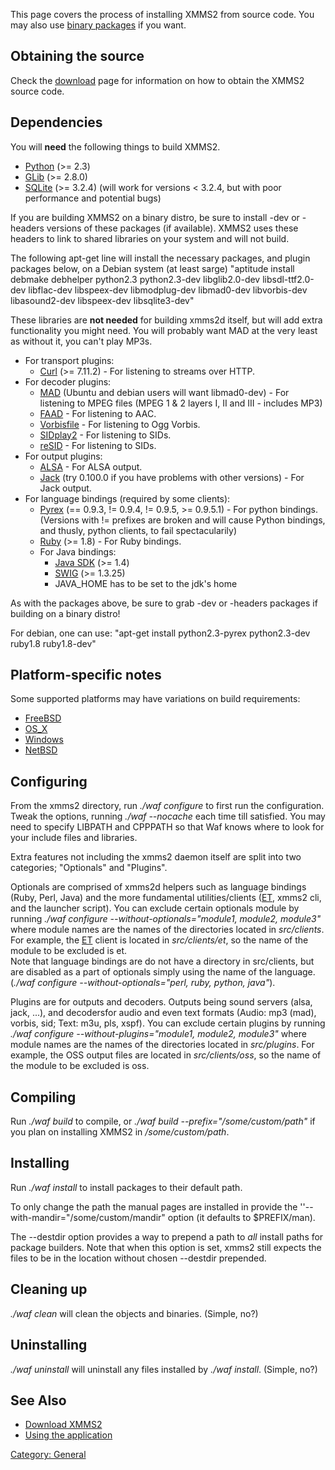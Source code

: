 This page covers the process of installing XMMS2 from source code. You may also use [[Download XMMS2#Binary_Packages | binary packages]] if you want.

== Obtaining the source ==

Check the [[Download XMMS2 | download]] page for information on how to obtain the XMMS2 source code.

== Dependencies ==

You will '''need''' the following things to build XMMS2.

* [http://www.python.org/ Python] (>= 2.3)
* [http://www.gtk.org/ GLib] (>= 2.8.0)
* [http://www.sqlite.org SQLite] (>= 3.2.4) (will work for versions < 3.2.4, but with poor performance and potential bugs)

If you are building XMMS2 on a binary distro, be sure to install -dev or -headers versions of these packages (if available). XMMS2 uses these headers to link to shared libraries on your system and will not build.

The following apt-get line will install the necessary packages, and plugin packages below, on a Debian system (at least sarge)  "aptitude install debmake debhelper python2.3 python2.3-dev libglib2.0-dev libsdl-ttf2.0-dev libflac-dev libspeex-dev libmodplug-dev libmad0-dev libvorbis-dev libasound2-dev libspeex-dev libsqlite3-dev"

These libraries are '''not needed''' for building xmms2d itself, but will add extra functionality you might need. You will probably want MAD at the very least as without it, you can't play MP3s.

*For transport plugins:
** [http://curl.haxx.se Curl] (>= 7.11.2) - For listening to streams over HTTP.
*For decoder plugins:
** [http://www.underbit.com/products/mad/ MAD] (Ubuntu and debian users will want libmad0-dev) - For listening to MPEG files (MPEG 1 & 2 layers I, II and III - includes MP3)
** [http://www.audiocoding.com/ FAAD] - For listening to AAC.
** [http://www.xiph.org Vorbisfile] - For listening to Ogg Vorbis.
** [http://sidplay2.sourceforge.net/ SIDplay2] - For listening to SIDs.
** [http://www.geocities.com/SiliconValley/Lakes/5147/resid/ reSID] - For listening to SIDs.
*For output plugins:
** [http://www.alsa-project.org ALSA] - For ALSA output.
** [http://jackit.sourceforge.net Jack] (try 0.100.0 if you have problems with other versions) - For Jack output.
*For language bindings (required by some clients):
** [http://www.cosc.canterbury.ac.nz/~greg/python/Pyrex/ Pyrex] (== 0.9.3, != 0.9.4, != 0.9.5, >= 0.9.5.1) - For python bindings. (Versions with != prefixes are broken and will cause Python bindings, and thusly, python clients, to fail spectacularily)
** [http://www.ruby-lang.org/ Ruby] (>= 1.8) - For Ruby bindings.
** For Java bindings:
*** [http://java.sun.com/ Java SDK] (>= 1.4)
*** [http://www.swig.org/ SWIG] (>= 1.3.25)
*** JAVA_HOME has to be set to the jdk's home

As with the packages above, be sure to grab -dev or -headers packages if building on a binary distro!

For debian, one can use:
"apt-get install python2.3-pyrex python2.3-dev ruby1.8 ruby1.8-dev"

== Platform-specific notes ==
Some supported platforms may have variations on build requirements:
* [[FreeBSD]]
* [[OS_X]]
* [[Windows]]
* [[NetBSD]]

== Configuring ==
From the xmms2 directory, run ''./waf configure'' to first run the configuration. Tweak the options, running ''./waf --nocache'' each time till satisfied. You may need to specify LIBPATH and CPPPATH so that Waf knows where to look for your include files and libraries.

Extra features not including the xmms2 daemon itself are split into two categories; "Optionals" and "Plugins". 

Optionals are comprised of xmms2d helpers such as language bindings (Ruby, Perl, Java) and the more fundamental utilities/clients ([[ET]], xmms2 cli, and the launcher script). You can exclude certain optionals module by running ''./waf configure --without-optionals="module1, module2, module3"'' where module names are the names of the directories located in ''src/clients''. For example, the [[ET]] client is located in ''src/clients/et'', so the name of the module to be excluded is et.<br>
Note that language bindings are do not have a directory in src/clients, but are disabled as a part of optionals simply using the name of the language. (''./waf configure --without-optionals="perl, ruby, python, java"'').

Plugins are for outputs and decoders. Outputs being sound servers (alsa, jack, ...), and decodersfor audio and even text formats (Audio: mp3 (mad), vorbis, sid; Text: m3u, pls, xspf). You can exclude certain plugins by running ''./waf configure --without-plugins="module1, module2, module3"'' where module names are the names of the directories located in ''src/plugins''. For example, the OSS output files are located in ''src/clients/oss'', so the name of the module to be excluded is oss.

== Compiling ==
Run ''./waf build'' to compile, or ''./waf build --prefix="/some/custom/path"'' if you plan on installing XMMS2 in ''/some/custom/path''.

== Installing ==

Run ''./waf install'' to install packages to their default path.

To only change the path the manual pages are installed in provide the ''--with-mandir="/some/custom/mandir" option (it defaults to $PREFIX/man).

The --destdir option provides a way to prepend a path to ''all'' install paths for package builders. Note that when this option is set, xmms2 still expects the files to be in the location without chosen --destdir prepended.

== Cleaning up ==

''./waf clean'' will clean the objects and binaries. (Simple, no?)

== Uninstalling ==

''./waf uninstall'' will uninstall any files installed by ''./waf install''. (Simple, no?)

== See Also ==
* [[Download XMMS2]]
* [[Using the application]]

[[Category: General]]